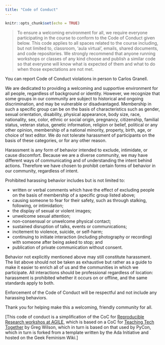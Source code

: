 ```yaml
---
title: "Code of Conduct"
---
```


```r
knitr::opts_chunk$set(echo = TRUE)
```

> To ensure a welcoming environment for all, we require everyone participating in the course to conform to the Code of Conduct given below. This code applies to all spaces related to the course including, but not limited to, classroom, 'aula virtual', emails, shared documents, and code repositories. We strongly recommend that anyone running workshops or classes of any kind choose and publish a similar code so that everyone will know what is expected of them and what to do when those expectations are not met.

You can report Code of Conduct violations in person to Carlos Granell.

We are dedicated to providing a welcoming and supportive environment for all people, regardless of background or identity. However, we recognize that some groups in our community are subject to historical and ongoing discrimination, and may be vulnerable or disadvantaged. Membership in such a specific group can be on the basis of characteristics such as gender, sexual orientation, disability, physical appearance, body size, race, nationality, sex, color, ethnic or social origin, pregnancy, citizenship, familial status, veteran status, genetic information, religion or belief, political or any other opinion, membership of a national minority, property, birth, age, or choice of text editor. We do not tolerate harassment of participants on the basis of these categories, or for any other reason.

Harassment is any form of behavior intended to exclude, intimidate, or cause discomfort. Because we are a diverse community, we may have different ways of communicating and of understanding the intent behind actions. Therefore we have chosen to prohibit certain forms of behavior in our community, regardless of intent.

Prohibited harassing behavior includes but is not limited to:

- written or verbal comments which have the effect of excluding people on the basis of membership of a specific group listed above;
- causing someone to fear for their safety, such as through stalking, following, or intimidation;
- the display of sexual or violent images;
- unwelcome sexual attention;
- non-consensual or unwelcome physical contact;
- sustained disruption of talks, events or communications;
- incitement to violence, suicide, or self-harm;
- continuing to initiate interaction (including photography or recording) with someone after being asked to stop; and
- publication of private communication without consent.

Behavior not explicitly mentioned above may still constitute harassment. The list above should not be taken as exhaustive but rather as a guide to make it easier to enrich all of us and the communities in which we participate.
All interactions should be professional regardless of location: harassment is prohibited whether it occurs on or offline, and the same standards apply to both.

Enforcement of the Code of Conduct will be respectful and not include any harassing behaviors.

Thank you for helping make this a welcoming, friendly community for all.

<aside>[This code of conduct is a simplification of the CoC for [Reproducible Research workshos at AGILE](https://o2r.info/reproducible-agile/), which is based on a CoC for [Teaching Tech Together](http://teachtogether.tech/) by Greg Wilson, which in turn is based on that used by PyCon, which in turn is forked from a template written by the Ada Initiative and hosted on the Geek Feminism Wiki.]</aside>


